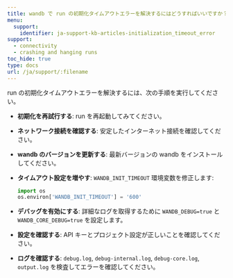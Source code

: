 ---
title: wandb で run の初期化タイムアウトエラーを解決するにはどうすればいいですか？
menu:
  support:
    identifier: ja-support-kb-articles-initialization_timeout_error
support:
  - connectivity
  - crashing and hanging runs
toc_hide: true
type: docs
url: /ja/support/:filename
---
run の初期化タイムアウトエラーを解決するには、次の手順を実行してください。

- **初期化を再試行する**: run を再起動してみてください。
- **ネットワーク接続を確認する**: 安定したインターネット接続を確認してください。
- **wandb のバージョンを更新する**: 最新バージョンの wandb をインストールしてください。
- **タイムアウト設定を増やす**: `WANDB_INIT_TIMEOUT` 環境変数を修正します:
  
  ```python
  import os
  os.environ['WANDB_INIT_TIMEOUT'] = '600'
  ```

- **デバッグを有効にする**: 詳細なログを取得するために `WANDB_DEBUG=true` と `WANDB_CORE_DEBUG=true` を設定します。
- **設定を確認する**: API キーとプロジェクト設定が正しいことを確認してください。
- **ログを確認する**: `debug.log`, `debug-internal.log`, `debug-core.log`, `output.log` を検査してエラーを確認してください。